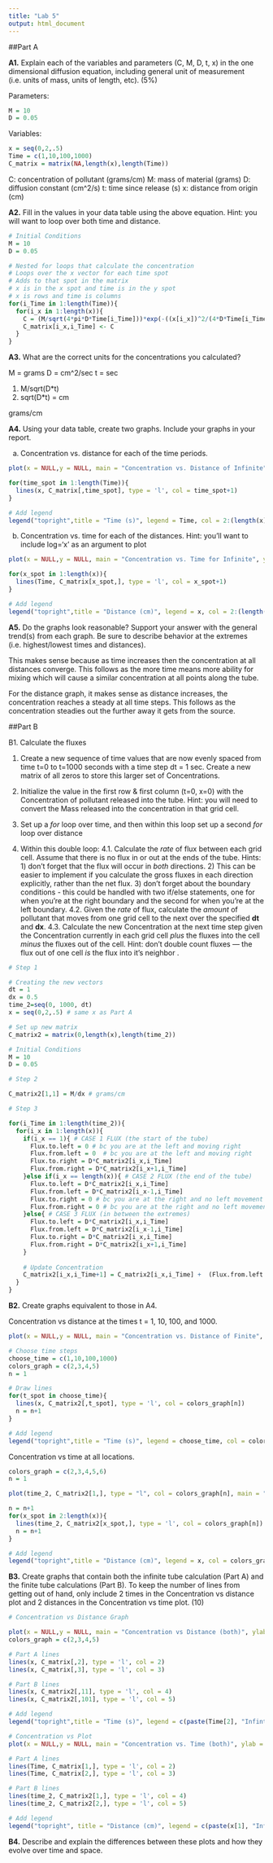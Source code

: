 ```yaml
---
title: "Lab 5"
output: html_document
---
```


##Part A

**A1.** Explain each of the variables and parameters (C, M, D, t, x) in the one dimensional diffusion equation, including general unit of measurement (i.e. units of mass, units of length, etc). (5%)

Parameters:
```r
M = 10 
D = 0.05 
```

Variables: 
```r
x = seq(0,2,.5)
Time = c(1,10,100,1000) 
C_matrix = matrix(NA,length(x),length(Time)) 
```

C: concentration of pollutant (grams/cm)
M: mass of material (grams)
D: diffusion constant (cm^2/s)
t: time since release (s)
x: distance from origin (cm)

**A2.** Fill in the values in your data table using the above equation. Hint: you will want to loop over both time and distance.

```r
# Initial Conditions
M = 10
D = 0.05

# Nested for loops that calculate the concentration
# Loops over the x vector for each time spot
# Adds to that spot in the matrix
# x is in the x spot and time is in the y spot
# x is rows and time is columns
for(i_Time in 1:length(Time)){
  for(i_x in 1:length(x)){
    C = (M/sqrt(4*pi*D*Time[i_Time]))*exp(-((x[i_x])^2/(4*D*Time[i_Time])))
    C_matrix[i_x,i_Time] <- C
  }
}
```

**A3.**  What are the correct units for the concentrations you calculated?

M = grams
D = cm^2/sec
t = sec

1) M/sqrt(D*t)
2) sqrt(D*t) = cm

grams/cm


**A4.**  Using your data table, create two graphs. Include your graphs in your report.

 a.	Concentration vs. distance for each of the time periods.
 
```r
plot(x = NULL,y = NULL, main = "Concentration vs. Distance of Infinite", ylab = "Concentration (g/cm)", xlab = "Distance from Origin (cm)", ylim = range(C_matrix[,1]), xlim = range(x))

for(time_spot in 1:length(Time)){
  lines(x, C_matrix[,time_spot], type = 'l', col = time_spot+1)
}

# Add legend
legend("topright",title = "Time (s)", legend = Time, col = 2:(length(x)+1), lty = 1)
```
 
 b.	Concentration vs. time for each of the distances. 
	Hint: you’ll want to include log=‘x’ as an argument to plot

```r
plot(x = NULL,y = NULL, main = "Concentration vs. Time for Infinite", ylab = "Concentration (g/cm)", xlab = "Time (s)", ylim = range(C_matrix[1,]), xlim = range(Time), log = 'x')

for(x_spot in 1:length(x)){
  lines(Time, C_matrix[x_spot,], type = 'l', col = x_spot+1)
}

# Add legend
legend("topright",title = "Distance (cm)", legend = x, col = 2:(length(x)+1), lty = 1)
```

**A5.**  Do the graphs look reasonable? Support your answer with the general trend(s) from each graph. Be sure to describe behavior at the extremes (i.e. highest/lowest times and distances).

This makes sense because as time increases then the concentration at all distances converge. This follows as the more time means more ability for mixing which will cause a similar concentration at all points along the tube.

For the distance graph, it makes sense as distance increases, the concentration reaches a steady at all time steps. This follows as the concentration steadies out the further away it gets from the source.

##Part B

B1.  Calculate the fluxes

1.	Create a new sequence of time values that are now evenly spaced from time t=0 to t=1000 seconds with a time step dt = 1 sec. Create a new matrix of all zeros to store this larger set of Concentrations.

2.	Initialize the value in the first row & first column (t=0, x=0) with the Concentration of pollutant released into the tube. Hint: you will need to convert the Mass released into the concentration in that grid cell.

3.	Set up a *for* loop over time, and then within this loop set up a second *for* loop over distance

4.	Within this double loop:
  4.1.	Calculate the *rate* of flux between each grid cell. Assume that there is no flux in or out at the ends of the tube. Hints: 1) don’t forget that the flux will occur in *both* directions. 2) This can be easier to implement if you calculate the gross fluxes in each direction explicitly, rather than the net flux. 3) don't forget about the boundary conditions - this could be handled with two if/else statements, one for when you're at the right boundary and the second for when you're at the left boundary.
  4.2.	Given the *rate* of flux, calculate the *amount* of pollutant that moves from one grid cell to the next over the specified **dt** and **dx**.
  4.3.	Calculate the new Concentration at the next time step given the Concentration currently in each grid cell *plus* the fluxes into the cell *minus* the fluxes out of the cell. Hint: don’t double count fluxes — the flux out of one cell *is* the flux into it’s neighbor .

```r
# Step 1

# Creating the new vectors
dt = 1
dx = 0.5
time_2=seq(0, 1000, dt)
x = seq(0,2,.5) # same x as Part A

# Set up new matrix
C_matrix2 = matrix(0,length(x),length(time_2))

# Initial Conditions
M = 10
D = 0.05

# Step 2

C_matrix2[1,1] = M/dx # grams/cm 

# Step 3

for(i_Time in 1:length(time_2)){
  for(i_x in 1:length(x)){
    if(i_x == 1){ # CASE 1 FLUX (the start of the tube)
      Flux.to.left = 0 # bc you are at the left and moving right
      Flux.from.left = 0  # bc you are at the left and moving right
      Flux.to.right = D*C_matrix2[i_x,i_Time]
      Flux.from.right = D*C_matrix2[i_x+1,i_Time]
    }else if(i_x == length(x)){ # CASE 2 FLUX (the end of the tube)
      Flux.to.left = D*C_matrix2[i_x,i_Time]
      Flux.from.left = D*C_matrix2[i_x-1,i_Time]
      Flux.to.right = 0 # bc you are at the right and no left movement
      Flux.from.right = 0 # bc you are at the right and no left movement
    }else{ # CASE 3 FLUX (in between the extremes)
      Flux.to.left = D*C_matrix2[i_x,i_Time]
      Flux.from.left = D*C_matrix2[i_x-1,i_Time]
      Flux.to.right = D*C_matrix2[i_x,i_Time]
      Flux.from.right = D*C_matrix2[i_x+1,i_Time]
    }
    
    # Update Concentration
    C_matrix2[i_x,i_Time+1] = C_matrix2[i_x,i_Time] +  (Flux.from.left + Flux.from.right)*(dt/dx) -     (Flux.to.left + Flux.to.right)*(dt/dx)
  }
}

```

**B2.** Create graphs equivalent to those in A4. 

Concentration vs distance at the times t = 1, 10, 100, and 1000.

```r
plot(x = NULL,y = NULL, main = "Concentration vs. Distance of Finite", ylab = "Concentration (g/cm)", xlab = "Distance from Origin (cm)", ylim = range(C_matrix2[,1]), xlim = range(x))

# Choose time steps
choose_time = c(1,10,100,1000)
colors_graph = c(2,3,4,5)
n = 1

# Draw lines
for(t_spot in choose_time){
  lines(x, C_matrix2[,t_spot], type = 'l', col = colors_graph[n])
  n = n+1
}

# Add legend
legend("topright",title = "Time (s)", legend = choose_time, col = colors_graph, lty = 1)
```

Concentration vs time at all locations.

```r

colors_graph = c(2,3,4,5,6)
n = 1

plot(time_2, C_matrix2[1,], type = "l", col = colors_graph[n], main = "Concentration vs. Time for Finite", ylab = "Concentration (g/cm)", xlab = "Time (s)", ylim = range(C_matrix2), log = "x")

n = n+1
for(x_spot in 2:length(x)){
  lines(time_2, C_matrix2[x_spot,], type = 'l', col = colors_graph[n])
  n = n+1
}

# Add legend
legend("topright",title = "Distance (cm)", legend = x, col = colors_graph, lty = 1)
```

**B3.** Create graphs that contain both the infinite tube calculation (Part A) and the finite tube calculations (Part B). To keep the number of lines from getting out of hand, only include 2 times in the Concentration vs distance plot and 2 distances in the Concentration vs time plot. (10)
```r
# Concentration vs Distance Graph

plot(x = NULL,y = NULL, main = "Concentration vs Distance (both)", ylab = "Concentration (g/cm)", xlab = "Distance from Origin (cm)", ylim = range(C_matrix), xlim = range(x))
colors_graph = c(2,3,4,5)

# Part A lines
lines(x, C_matrix[,2], type = 'l', col = 2)
lines(x, C_matrix[,3], type = 'l', col = 3)

# Part B lines
lines(x, C_matrix2[,11], type = 'l', col = 4)
lines(x, C_matrix2[,101], type = 'l', col = 5)

# Add legend
legend("topright",title = "Time (s)", legend = c(paste(Time[2], "Infinte"), paste(Time[2], "Infinte"), paste(time_2[11], "Finite"), paste(time_2[101], "Finite")), col = colors_graph, lty = 1)

# Concentration vs Plot
plot(x = NULL,y = NULL, main = "Concentration vs. Time (both)", ylab = "Concentration (g/cm)", xlab = "Time (s)", ylim = range(C_matrix), xlim = range(Time))

# Part A lines
lines(Time, C_matrix[1,], type = 'l', col = 2)
lines(Time, C_matrix[2,], type = 'l', col = 3)

# Part B lines
lines(time_2, C_matrix2[1,], type = 'l', col = 4)
lines(time_2, C_matrix2[2,], type = 'l', col = 5)

# Add legend
legend("topright", title = "Distance (cm)", legend = c(paste(x[1], "Infinte"), paste(x[2], "Infinte"), paste(x[1], "Finite"), paste(x[2], "Finite")), col = colors_graph, lty = 1)

```

**B4.** Describe and explain the differences between these plots and how they evolve over time and space.




